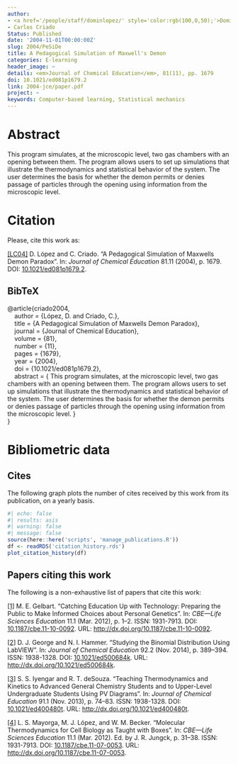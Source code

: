 ```yaml
---
author:
- <a href='/people/staff/dominlopez/' style='color:rgb(100,0,50);'>Domingo López Rodríguez</a>
- Carlos Criado
Status: Published
date: '2004-11-01T00:00:00Z'
slug: 2004/PeSiDe
title: A Pedagogical Simulation of Maxwell's Demon
categories: E-learning
header_image: ~
details: <em>Journal of Chemical Education</em>, 81(11), pp. 1679
doi: 10.1021/ed081p1679.2
link: 2004-jce/paper.pdf
project: ~
keywords: Computer-based learning, Statistical mechanics
---
```



# Abstract


This program simulates, at the microscopic level, two gas chambers with an opening between them. The program allows users to set up simulations that illustrate the thermodynamics and statistical behavior of the system. The user determines the basis for whether the demon permits or denies passage of particles through the opening using information from the microscopic level.












# Citation
Please, cite this work as:


<a name=bib-criado2004></a>[[LC04]](#cite-criado2004) D. López and C. Criado. “A Pedagogical Simulation of Maxwells Demon Paradox”. In: _Journal of Chemical Education_ 81.11 (2004), p. 1679. DOI: [10.1021/ed081p1679.2](https://doi.org/10.1021%2Fed081p1679.2).

::: {.callout-note appearance="minimal" collapse=true}

## BibTeX

@article{criado2004,<br>&nbsp;&nbsp;&nbsp;&nbsp;author = {López, D. and Criado, C.},<br>&nbsp;&nbsp;&nbsp;&nbsp;title = {A Pedagogical Simulation of Maxwells Demon Paradox},<br>&nbsp;&nbsp;&nbsp;&nbsp;journal = {Journal of Chemical Education},<br>&nbsp;&nbsp;&nbsp;&nbsp;volume = {81},<br>&nbsp;&nbsp;&nbsp;&nbsp;number = {11},<br>&nbsp;&nbsp;&nbsp;&nbsp;pages = {1679},<br>&nbsp;&nbsp;&nbsp;&nbsp;year = {2004},<br>&nbsp;&nbsp;&nbsp;&nbsp;doi = {10.1021/ed081p1679.2},<br>&nbsp;&nbsp;&nbsp;&nbsp;abstract = { This program simulates, at the microscopic level, two gas chambers with an opening between them. The program allows users to set up simulations that illustrate the thermodynamics and statistical behavior of the system. The user determines the basis for whether the demon permits or denies passage of particles through the opening using information from the microscopic level. }<br>}

:::



# Bibliometric data

## Cites

The following graph plots the number of cites received by this work from its publication, on a yearly basis.

```r
#| echo: false
#| results: asis
#| warning: false
#| message: false
source(here::here('scripts', 'manage_publications.R'))
df <- readRDS('citation_history.rds')
plot_citation_history(df)
```



## Papers citing this work

The following is a non-exhaustive list of papers that cite this work:


<a name=bib-Gelbart_2012></a>[[1]](#cite-Gelbart_2012) M. E. Gelbart. “Catching
Education Up with Technology: Preparing the Public to Make Informed Choices about
Personal Genetics”. In: _CBE—Life Sciences Education_ 11.1 (Mar. 2012), p. 1–2.
ISSN: 1931-7913. DOI:
[10.1187/cbe.11-10-0092](https://doi.org/10.1187%2Fcbe.11-10-0092). URL:
[http://dx.doi.org/10.1187/cbe.11-10-0092](http://dx.doi.org/10.1187/cbe.11-10-0092).

<a name=bib-George_2014></a>[[2]](#cite-George_2014) D. J. George and N. I.
Hammer. “Studying the Binomial Distribution Using LabVIEW”. In: _Journal of
Chemical Education_ 92.2 (Nov. 2014), p. 389–394. ISSN: 1938-1328. DOI:
[10.1021/ed500684k](https://doi.org/10.1021%2Fed500684k). URL:
[http://dx.doi.org/10.1021/ed500684k](http://dx.doi.org/10.1021/ed500684k).

<a name=bib-Iyengar_2013></a>[[3]](#cite-Iyengar_2013) S. S. Iyengar and R. T.
deSouza. “Teaching Thermodynamics and Kinetics to Advanced General Chemistry
Students and to Upper-Level Undergraduate Students Using PV Diagrams”. In:
_Journal of Chemical Education_ 91.1 (Nov. 2013), p. 74–83. ISSN: 1938-1328. DOI:
[10.1021/ed400480t](https://doi.org/10.1021%2Fed400480t). URL:
[http://dx.doi.org/10.1021/ed400480t](http://dx.doi.org/10.1021/ed400480t).

<a name=bib-Mayorga_2012></a>[[4]](#cite-Mayorga_2012) L. S. Mayorga, M. J. López,
and W. M. Becker. “Molecular Thermodynamics for Cell Biology as Taught with
Boxes”. In: _CBE—Life Sciences Education_ 11.1 (Mar. 2012). Ed. by J. R. Jungck,
p. 31–38. ISSN: 1931-7913. DOI:
[10.1187/cbe.11-07-0053](https://doi.org/10.1187%2Fcbe.11-07-0053). URL:
[http://dx.doi.org/10.1187/cbe.11-07-0053](http://dx.doi.org/10.1187/cbe.11-07-0053).



